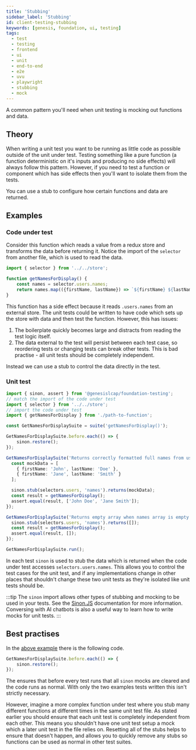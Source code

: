 ```yaml
---
title: 'Stubbing'
sidebar_label: 'Stubbing'
id: client-testing-stubbing
keywords: [genesis, foundation, ui, testing]
tags:
  - test
  - testing
  - frontend
  - ui
  - unit
  - end-to-end
  - e2e
  - uvu
  - playwright
  - stubbing
  - mock
---
```


A common pattern you'll need when unit testing is mocking out functions and data.

## Theory

When writing a unit test you want to be running as little code as possible outside of the unit under test. Testing something like a pure function (a function deterministic on it's inputs and producing no side effects) will always follow this pattern. However, if you need to test a function or component which has side effects then you'll want to isolate them from the tests.

You can use a stub to configure how certain functions and data are returned.

## Examples

### Code under test

Consider this function which reads a value from a redux store and transforms the data before returning it. Notice the import of the `selector` from another file, which is used to read the data.

```typescript
import { selector } from '../../store';

function getNamesForDisplay() {
    const names = selector.users.names;
    return names.map(({firstName, lastName}) => `${firstName} ${lastName}`)
}
```

This function has a side effect because it reads `.users.names` from an external store. The unit tests could be written to have code which sets up the store with data and then test the function. However, this has issues:

1. The boilerplate quickly becomes large and distracts from reading the test logic itself.
2. The data external to the test will persist between each test case, so reordering tests or changing tests can break other tests. This is bad practise - all unit tests should be completely independent.

Instead we can use a stub to control the data directly in the test.

### Unit test

```typescript
import { sinon, assert } from '@genesislcap/foundation-testing';
// match the import of the code under test
import { selector } from '../../store';
// import the code under test
import { getNamesForDisplay } from './path-to-function';

const GetNamesForDisplaySuite = suite('getNamesForDisplay()');

GetNamesForDisplaySuite.before.each(() => {
    sinon.restore();
});

GetNamesForDisplaySuite('Returns correctly formatted full names from user names array', () => {
  const mockData = [
    { firstName: 'John', lastName: 'Doe' },
    { firstName: 'Jane', lastName: 'Smith' }
  ];

  sinon.stub(selectors.users, 'names').returns(mockData);
  const result = getNamesForDisplay();
  assert.equal(result, ['John Doe', 'Jane Smith']);
});

GetNamesForDisplaySuite('Returns empty array when names array is empty', () => {
  sinon.stub(selectors.users, 'names').returns([]);
  const result = getNamesForDisplay();
  assert.equal(result, []);
});

GetNamesForDisplaySuite.run();
```

In each test `sinon` is used to stub the data which is returned when the code under test accesses `selectors.users.names`. This allows you to control the test cases for the unit test, and if any implementations change in other places that shouldn't change these two unit tests as they're isolated like unit tests should be.

:::tip
The `sinon` import allows other types of stubbing and mocking to be used in your tests. See the [Sinon.JS](https://sinonjs.org/releases/v18/) documentation for more information. Conversing with AI chatbots is also a useful way to learn how to write mocks for unit tests.
:::

## Best practises

In the [above example](#unit-test) there is the following code.

```typescript
GetNamesForDisplaySuite.before.each(() => {
    sinon.restore();
});
```

The ensures that before every test runs that all `sinon` mocks are cleared and the code runs as normal. With only the two examples tests written this isn't strictly necessary.

However, imagine a more complex function under test where you stub many different functions at different times in the same unit test file. As stated earlier you should ensure that each unit test is completely independent from each other. This means you shouldn't have one unit test setup a mock which a later unit test in the file relies on. Resetting all of the stubs helps to ensure that doesn't happen, and allows you to quickly remove any stubs so functions can be used as normal in other test suites.
